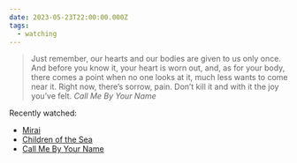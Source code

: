 ```yaml
---
date: 2023-05-23T22:00:00.000Z
tags:
  - watching
---
```

> Just remember, our hearts and our bodies are given to us only once. And before you know it, your heart is worn out, and, as for your body, there comes a point when no one looks at it, much less wants to come near it. Right now, there’s sorrow, pain. Don’t kill it and with it the joy you’ve felt.
> <cite><i>Call Me By Your Name</i></cite>

Recently watched:

* [Mirai](https://letterboxd.com/film/mirai/)
* [Children of the Sea](https://letterboxd.com/film/children-of-the-sea/)
* [Call Me By Your Name](https://letterboxd.com/film/call-me-by-your-name/)